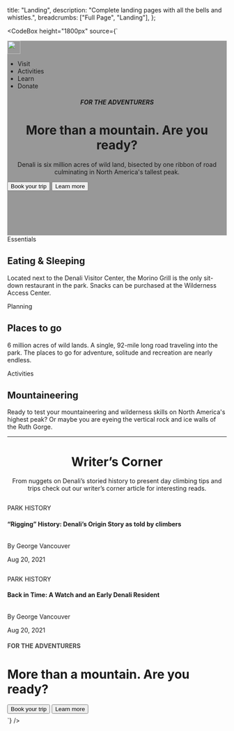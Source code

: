 
  title: "Landing",
  description:
    "Complete landing pages with all the bells and whistles.",
  breadcrumbs: ["Full Page", "Landing"],
};


<CodeBox
  height="1800px"
  source={`
  <div class="has-bg-grey-100 p-x-27 p-y-30">
        <div class="box bg-size-cover" style="height: 446px; 
                        background-image: url('/images/play/hero/hero-1.png');
                        background-position: bottom;
                        box-shadow:inset 0 0 0 2000px rgba(0, 0, 0, .4);">
            <div class="flex justify-content-center">
                <img class="m-r-20" style="height:30px;" src="/images/play/hero/logo.png" alt="" />  
                <div class="tabs is-secondary is-white" style="min-width: auto;">
                    <ul>
                        <li class="is-active"><a class="is-white">Visit</a></li>
                        <li><a class="is-white">Activities</a></li>
                        <li><a class="is-white">Learn</a></li>
                        <li><a class="is-white">Donate</a></li>
                    </ul>
                </div>
            </div>
            <div class="flex justify-content-center align-content-center p-t-43 flex-column">
                <h5 class="is-white" style="text-align: center"> FOR THE ADVENTURERS  </h5>
                <h1 class="is-white m-t-10" style="text-align: center"> More than a mountain. Are you ready? </h1>
                <p class="is-white m-t-30" style="text-align: center"> Denali is six million acres of wild land, bisected by one ribbon of road culminating in North America's tallest peak. </p>
                <div class="flex justify-content-center m-t-30">
                    <button class="button is-solid m-r-10">Book your trip</button>
                    <button class="button is-outline is-inverse m-r-10">Learn more</button>
                </div>
            </div>
        </div>
        <div>
            <div class="has-bg-white p-0" >
                <div class="flex tablet-down-flex-column p-x-28 p-y-60">
                    <div class=" p-r-46 p-b-10" >
                    <span class="chips is-small has-bg-brand-500 is-bold is-white m-t-22">Essentials</span>
                    <h2 class="m-t-18">Eating & Sleeping</h2>
                    <p class="m-t-9">Located next to the Denali Visitor Center, the Morino Grill is the only sit-down restaurant in the park. Snacks can be purchased at the Wilderness Access Center.</p>
                </div>
                <div class="p-r-46 p-b-10" >
                    <span class="chips is-small has-bg-brand-500 is-bold is-white m-t-22">Planning</span>
                    <h2 class="m-t-18">Places to go</h2>
                    <p class="m-t-9">6 million acres of wild lands. A single, 92-mile long road traveling into the park. The places to go for adventure, solitude and recreation are nearly endless.</p>
                </div>
                <div class="p-b-10">
                    <span class="chips is-small has-bg-brand-500 is-bold is-white m-t-22">Activities</span>
                    <h2 class="m-t-18">Mountaineering</h2>
                    <p class="m-t-9">Ready to test your mountaineering and wilderness skills on North America's highest peak? Or maybe you are eyeing the vertical rock and ice walls of the Ruth Gorge. </p>
                </div>
            </div> 
        </div>
        <hr class="m-0"/>
        <div class="has-bg-grey-100">
            <div class="flex justify-content-center align-content-center p-t-50 flex-column">
                <div class="box has-bg-brand-100 flex align-items-center justify-content-center m-0 m-auto br-6 h-6 w-6"><i class="d-icon d-book is-default"></i></div>
                    <h1 class="m-t-22" style="text-align: center">Writer’s Corner </h1>
                    <p class="m-t-16 m-b-20" style="text-align: center"> From nuggets on Denali’s storied history to present day climbing tips and trips check out our writer’s corner article for interesting reads.</p>
                 </div>
                <div class="row">
                    <div class="col-1-2 p-10">
                        <div class="box">
                            <img src="/images/play/content-cards/2-column-cards/blog-2-1.png" alt="">
                            <p class="m-t-20"> PARK HISTORY </p>
                            <h4 class="m-t-6" style="text-overflow: ellipsis;"> “Rigging” History: Denali’s Origin Story as told by climbers</h4>
                            <footer class="m-t-20">
                                <div class="flex  m-t-20">
                                    <img class="w-7 h-7 m-r-10 br-circle" src="/images/play/download.jpeg" alt="" />
                                    <div>
                                        <p>By <span class="link"> George Vancouver </span> </p>
                                        <p> Aug 20, 2021 </p>
                                    </div>
                                </div> 
                            </footer>
                        </div>
                    </div>  
                    <div class="col-1-2 p-10">
                        <div class="box">
                            <img  src="/images/play/content-cards/2-column-cards/blog-2-2.png" alt="">
                            <p class="m-t-20"> PARK HISTORY </p>
                            <h4 class="m-t-6" style="text-overflow: ellipsis;"> Back in Time: A Watch and an Early Denali Resident</h4>
                            <footer class="m-t-20">
                                <div class="flex  m-t-20">
                                    <img class="w-7 h-7 m-r-10 br-circle " src="/images/play/download.jpeg" alt="" />
                                    <div>
                                        <p>By <span class="link"> George Vancouver </span> </p>
                                        <p> Aug 20, 2021 </p>
                                    </div>
                                </div> 
                            </footer>
                        </div>
                    </div>
                </div>
            </div>
        </div>
        <div class="box  p-x-90 p-y-40 m-0 m-auto has-bg-brand-500 m-t-40" style="border-radius: 14px; height:171px;">
            <h4 class="is-white m-b-10" style="opacity: .8;">FOR THE ADVENTURERS</h4>
            <div class="flex space-between">
                <h1 class="is-white">
                    More than a mountain. 
                    Are you ready?
                </h1>
                <div class="flex">
                    <button class="button is-solid m-r-10">Book your trip</button>
                    <button class="button is-outline is-inverse m-r-10">Learn more</button>
                </div>
            </div>
        </div>
    </div>
  `}
/>


